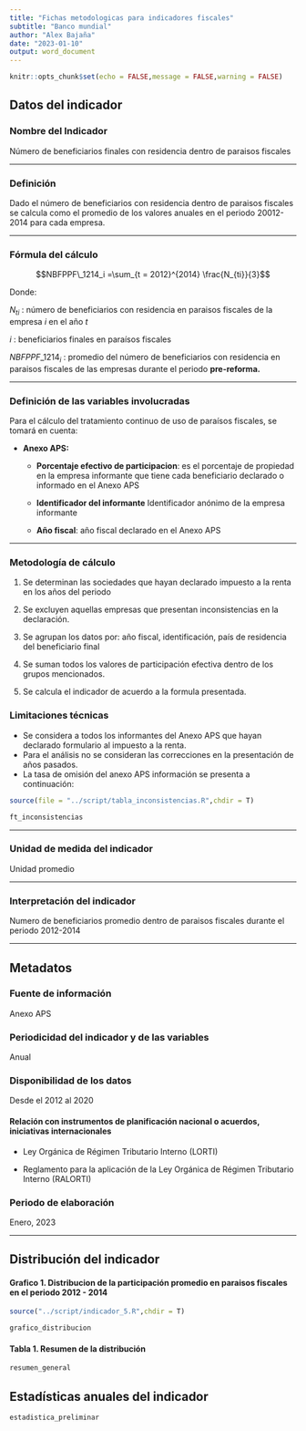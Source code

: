 ```yaml
---
title: "Fichas metodologicas para indicadores fiscales"
subtitle: "Banco mundial"
author: "Alex Bajaña"
date: "2023-01-10"
output: word_document
---
```


```r
knitr::opts_chunk$set(echo = FALSE,message = FALSE,warning = FALSE)
```

## Datos del indicador

### Nombre del Indicador

Número de beneficiarios finales con residencia dentro de paraisos fiscales

***

### Definición

Dado el número de beneficiarios con residencia dentro de paraisos fiscales se calcula como el promedio de los valores anuales en el periodo 20012-2014 para cada empresa.

***

### Fórmula del cálculo


$$NBFPPF\_1214_i =\sum_{t = 2012}^{2014} \frac{N_{ti}}{3}$$

Donde:

$N_{ti}$ : número de beneficiarios con residencia en paraisos fiscales de la empresa $i$ en el año $t$

$i$ : beneficiarios finales en paraísos fiscales

$NBFPPF\_1214_i$ : promedio del número de beneficiarios con residencia en paraisos fiscales de las empresas durante el periodo **pre-reforma.**

***

### Definición de las variables involucradas


Para el cálculo del tratamiento continuo de uso de paraísos fiscales, se tomará en cuenta:

* **Anexo APS:**

  * **Porcentaje efectivo de participacion**: es el porcentaje de propiedad en la empresa informante que tiene cada beneficiario declarado o informado en el Anexo APS

  * **Identificador del informante** Identificador anónimo de la empresa informante

  * **Año fiscal**: año fiscal declarado en el Anexo APS

***

### Metodología de cálculo

1. Se determinan las sociedades que hayan declarado impuesto a la renta en los años del periodo

2. Se excluyen aquellas empresas que presentan inconsistencias en la declaración. 

3. Se agrupan los datos por: año fiscal, identificación, país de residencia del beneficiario final

4. Se suman todos los valores de participación efectiva dentro de los grupos mencionados.

5. Se calcula el indicador de acuerdo a la formula presentada. 


### Limitaciones técnicas

- Se considera a todos los informantes del Anexo APS que hayan declarado formulario al impuesto a la renta. 
- Para el análisis no se consideran las correcciones en la presentación de años pasados.
- La tasa de omisión del anexo APS información se presenta a continuación:

```r
source(file = "../script/tabla_inconsistencias.R",chdir = T)

ft_inconsistencias

```

***

### Unidad de medida del indicador

Unidad promedio

***

### Interpretación del indicador

Numero de beneficiarios promedio dentro de paraisos fiscales durante el periodo 2012-2014

***

## Metadatos 

### Fuente de información

Anexo APS

### Periodicidad del indicador y de las variables

Anual

### Disponibilidad de los datos

Desde el 2012 al 2020


#### Relación con instrumentos de planificación nacional o acuerdos, iniciativas internacionales


- Ley Orgánica de Régimen Tributario Interno (LORTI)

- Reglamento para la aplicación de la  Ley Orgánica de Régimen Tributario Interno (RALORTI)

### Periodo de elaboración

Enero, 2023

***

## Distribución del indicador

#### Grafico 1. Distribucion de la participación promedio en paraisos fiscales en el periodo 2012 - 2014

```r

source("../script/indicador_5.R",chdir = T)

grafico_distribucion

```

#### Tabla 1. Resumen de la distribución

```r

resumen_general

```


## Estadísticas anuales del indicador

```r
estadistica_preliminar
```




